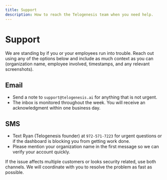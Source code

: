 ```yaml
---
title: Support
description: How to reach the Telogenesis team when you need help.
---
```


# Support

We are standing by if you or your employees run into trouble. Reach out using any of the options below and include as much context as you can (organization name, employee involved, timestamps, and any relevant screenshots).

## Email

- Send a note to `support@telogenesis.ai` for anything that is not urgent.
- The inbox is monitored throughout the week. You will receive an acknowledgment within one business day.

## SMS

- Text Ryan (Telogenesis founder) at `972-571-7223` for urgent questions or if the dashboard is blocking you from getting work done.
- Please mention your organization name in the first message so we can verify your account quickly.

If the issue affects multiple customers or looks security related, use both channels. We will coordinate with you to resolve the problem as fast as possible.
